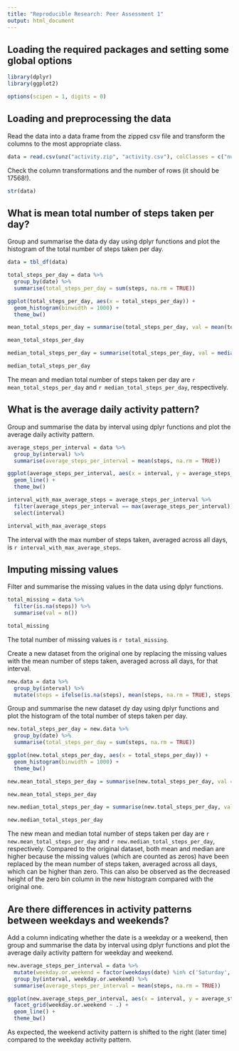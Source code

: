 ```yaml
---
title: "Reproducible Research: Peer Assessment 1"
output: html_document
---
```


## Loading the required packages and setting some global options

```r
library(dplyr)
library(ggplot2)

options(scipen = 1, digits = 0)
```

## Loading and preprocessing the data

Read the data into a data frame from the zipped csv file and transform the columns to the most appropriate class.

```r
data = read.csv(unz("activity.zip", "activity.csv"), colClasses = c("numeric", "Date", "numeric"))
```

Check the column transformations and the number of rows (it should be 17568!).

```r
str(data)
```


## What is mean total number of steps taken per day?

Group and summarise the data dy day using dplyr functions and plot the histogram of the total number of steps taken per day.

```r
data = tbl_df(data)

total_steps_per_day = data %>%
  group_by(date) %>%
  summarise(total_steps_per_day = sum(steps, na.rm = TRUE))

ggplot(total_steps_per_day, aes(x = total_steps_per_day)) +
  geom_histogram(binwidth = 1000) +
  theme_bw()

mean_total_steps_per_day = summarise(total_steps_per_day, val = mean(total_steps_per_day))

mean_total_steps_per_day

median_total_steps_per_day = summarise(total_steps_per_day, val = median(total_steps_per_day))

median_total_steps_per_day
```

The mean and median total number of steps taken per day are `r mean_total_steps_per_day` and `r median_total_steps_per_day`, respectively.

## What is the average daily activity pattern?

Group and summarise the data by interval using dplyr functions and plot the average daily activity pattern.

```r
average_steps_per_interval = data %>%
  group_by(interval) %>%
  summarise(average_steps_per_interval = mean(steps, na.rm = TRUE))

ggplot(average_steps_per_interval, aes(x = interval, y = average_steps_per_interval)) +
  geom_line() +
  theme_bw()

interval_with_max_average_steps = average_steps_per_interval %>%
  filter(average_steps_per_interval == max(average_steps_per_interval)) %>%
  select(interval)

interval_with_max_average_steps
```

The interval with the max number of steps taken, averaged across all days, is `r interval_with_max_average_steps`.

## Imputing missing values

Filter and summarise the missing values in the data using dplyr functions.

```r
total_missing = data %>%
  filter(is.na(steps)) %>%
  summarise(val = n())

total_missing
```

The total number of missing values is `r total_missing`.

Create a new dataset from the original one by replacing the missing values with the mean number of steps taken, averaged across all days, for that interval.

```r
new.data = data %>%
  group_by(interval) %>%
  mutate(steps = ifelse(is.na(steps), mean(steps, na.rm = TRUE), steps))
```

Group and summarise the new dataset dy day using dplyr functions and plot the histogram of the total number of steps taken per day.

```r
new.total_steps_per_day = new.data %>%
  group_by(date) %>%
  summarise(total_steps_per_day = sum(steps, na.rm = TRUE))

ggplot(new.total_steps_per_day, aes(x = total_steps_per_day)) +
  geom_histogram(binwidth = 1000) +
  theme_bw()

new.mean_total_steps_per_day = summarise(new.total_steps_per_day, val = mean(total_steps_per_day))

new.mean_total_steps_per_day

new.median_total_steps_per_day = summarise(new.total_steps_per_day, val = median(total_steps_per_day))

new.median_total_steps_per_day
```

The new mean and median total number of steps taken per day are `r new.mean_total_steps_per_day` and `r new.median_total_steps_per_day`, respectively. Compared to the original dataset, both mean and median are higher because the missing values (which are counted as zeros) have been replaced by the mean number of steps taken, averaged across all days, which can be higher than zero. This can also be observed as the decreased height of the zero bin column in the new histogram compared with the original one.

## Are there differences in activity patterns between weekdays and weekends?

Add a column indicating whether the date is a weekday or a weekend, then group and summarise the data by interval using dplyr functions and plot the average daily activity pattern for weekday and weekend.

```r
new.average_steps_per_interval = data %>%
  mutate(weekday.or.weekend = factor(weekdays(date) %in% c('Saturday', 'Sunday') + 0L, levels=c(0,1), labels=c('weekday','weekend'))) %>%
  group_by(interval, weekday.or.weekend) %>%
  summarise(average_steps_per_interval = mean(steps, na.rm = TRUE))

ggplot(new.average_steps_per_interval, aes(x = interval, y = average_steps_per_interval)) +
  facet_grid(weekday.or.weekend ~ .) +
  geom_line() +
  theme_bw()
```

As expected, the weekend activity pattern is shifted to the right (later time) compared to the weekday activity pattern.